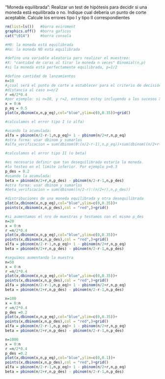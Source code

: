 
“Moneda equilibrada”: Realizar un test de hipótesis para decidir si una moneda está equilibrada o no. Indique cual debería un punto de corte aceptable. Calcule los errores tipo I y tipo II correspondientes


```{r }
rm(list=ls())   #borra eviroment
graphics.off()  #borra gaficos
cat("\014")     #borra consola

#H0: la moneda está equilibrada
#Ha: la moneda NO esta equilibrada

#defino una variable aleatoria pars realizar el muestreo:
#X: "cantidad de caras al tirar la moneda n veces" Binomial(n,p)
#si la moneda está perfectamente equilibrada, p=1/2

#defino cantidad de lanzamientos
n=10
#¿cual será el punto de corte a establecer para el criterio de decisión?
#distancia al caso x=n/2
r =n/2*0.4
#por ejemplo: si n=10, y r=2, entonces estoy incluyendo a los sucesos X=3 X=4 X=5 X=6 yX=7 dentro de la hipotesis nula
x = 0:n
p_eq = 0.5
plot(x,dbinom(x,n,p_eq),col="blue",ylim=c(0,0.35))+grid()
```

```{r }
#calculamos el error tipo I (o alfa)

#usando la acumulada:
alfa = pbinom(n/2-r-1,n,p_eq)+ 1 - pbinom(n/2+r,n,p_eq)
#otra forma: usar dbinom y sumarlos
#alfa_verificacion = sum(dbinom(0:(n/2-r-1),n,p_eq))+sum(dbinom((n/2+r+1):n,n,p_eq))
```

```{r }
#calculamos el error tipo II (o beta)

#es necesario definir que tan desequilibrada estaría la moneda. 
#lo testeo en el limite inferior. Por ejemplo p=0.3
p_des = 0.2
#usando la acumulada:
beta = pbinom(n/2+r,n,p_des) - pbinom(n/2-r-1,n,p_des)
#otra forma: usar dbinom y sumarlos
#beta_verificacion = sum(dbinom((n/2-r):(n/2+r),n,p_des))
```

```{r }
#distribuciones de una moneda equilibrada y otra desequilibrada
plot(x,dbinom(x,n,p_eq),col="blue",ylim=c(0,0.35))+
points(x,dbinom(x,n,p_des),col = "red",)+grid()
```

```{r }
#si aumentamos el nro de muestras y testamos con el mismo p_des
n=20
x = 0:n
r =n/2*0.4
plot(x,dbinom(x,n,p_eq),col="blue",ylim=c(0,0.35))+
points(x,dbinom(x,n,p_des),col = "red",)+grid()
alfa = pbinom(n/2-r-1,n,p_eq)+ 1 - pbinom(n/2+r,n,p_eq)
beta = pbinom(n/2+r,n,p_des) - pbinom(n/2-r-1,n,p_des)

```

```{r }
#seguimos aumentando la muestra
n=50
x = 0:n
r =n/2*0.4
plot(x,dbinom(x,n,p_eq),col="blue",ylim=c(0,0.35))+
points(x,dbinom(x,n,p_des),col = "red",)+grid()
alfa = pbinom(n/2-r-1,n,p_eq)+ 1 - pbinom(n/2+r,n,p_eq)
beta = pbinom(n/2+r,n,p_des) - pbinom(n/2-r-1,n,p_des)

```

```{r }
n=100
x = 0:n
r =n/2*0.4
p_des =0.2
plot(x,dbinom(x,n,p_eq),col="blue",ylim=c(0,0.35))+
points(x,dbinom(x,n,p_des),col = "red",)+grid()
alfa = pbinom(n/2-r-1,n,p_eq)+ 1 - pbinom(n/2+r,n,p_eq)
beta = pbinom(n/2+r,n,p_des) - pbinom(n/2-r-1,n,p_des)

```


```{r }
n=1000
x = 0:n
r =n/2*0.4
p_des =0.2
plot(x,dbinom(x,n,p_eq),col="blue",ylim=c(0,0.1))+
points(x,dbinom(x,n,p_des),col = "red",)+grid()
alfa = pbinom(n/2-r-1,n,p_eq)+ 1 - pbinom(n/2+r,n,p_eq)
beta = pbinom(n/2+r,n,p_des) - pbinom(n/2-r-1,n,p_des)

```

```{r }

```